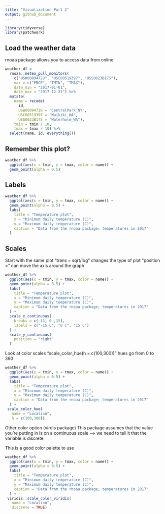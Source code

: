 ```yaml
---
title: "Visualization Part 2"
output: github_document
---
```

```r
library(tidyverse)
library(patchwork)
```

## Load the weather data
rnoaa package allows you to access data from online
```r
weather_df = 
  rnoaa::meteo_pull_monitors(
    c("USW00094728", "USC00519397", "USS0023B17S"),
    var = c("PRCP", "TMIN", "TMAX"), 
    date_min = "2017-01-01",
    date_max = "2017-12-31") %>%
  mutate(
    name = recode(
      id, 
      USW00094728 = "CentralPark_NY", 
      USC00519397 = "Waikiki_HA",
      USS0023B17S = "Waterhole_WA"),
    tmin = tmin / 10,
    tmax = tmax / 10) %>%
  select(name, id, everything())
```

## Remember this plot?


```r
weather_df %>% 
  ggplot(aes(x = tmin, y = tmax, color = name)) +
  geom_point(alpha = 0.5) 
```

## Labels

```r
weather_df %>% 
  ggplot(aes(x = tmin, y = tmax, color = name)) +
  geom_point(alpha = 0.5) +
  labs(
    title = "Temperature plot",
    x = "Minimum daily temperature (C)",
    y = "Maximum daily temperature (C)",
    caption = "Data from the rnoaa package; temperatures in 2017"
  )
```

## Scales

Start with the same plot
"trans = sqrt/log" changes the type of plot
"position = " can move the axis around the graph

```r
weather_df %>% 
  ggplot(aes(x = tmin, y = tmax, color = name)) +
  geom_point(alpha = 0.5) +
  labs(
    title = "Temperature plot",
    x = "Minimum daily temperature (C)",
    y = "Maximum daily temperature (C)",
    caption = "Data from the rnoaa package; temperatures in 2017"
  ) +
  scale_x_continuous(
    breaks = c(-15, 0 ,15),
    labels = c("-15 C", "0 C", "15 C")
  ) +
  scale_y_continuous(
    position = "right"
  )
```

Look at color scales 
"scale_color_hue(h = c(100,300))"
  hues go from 0 to 360 

```r
weather_df %>% 
  ggplot(aes(x = tmin, y = tmax, color = name)) +
  geom_point(alpha = 0.5) +
  labs(
    title = "Temperature plot",
    x = "Minimum daily temperature (C)",
    y = "Maximum daily temperature (C)",
    caption = "Data from the rnoaa package; temperatures in 2017"
  ) +
 scale_color_hue(
   name = "Location",
   h = c(100,300))
```

Other color option (virdis package)
This package assumes that the value you're putting in is on a continuous scale --> we need to tell it that the variable is discrete

This is a good color palette to use
```r
weather_df %>% 
  ggplot(aes(x = tmin, y = tmax, color = name)) +
  geom_point(alpha = 0.5) +
  labs(
    title = "Temperature plot",
    x = "Minimum daily temperature (C)",
    y = "Maximum daily temperature (C)",
    caption = "Data from the rnoaa package; temperatures in 2017"
  ) +
 viridis::scale_color_viridis(
   name = "Location",
   discrete = TRUE)

```

